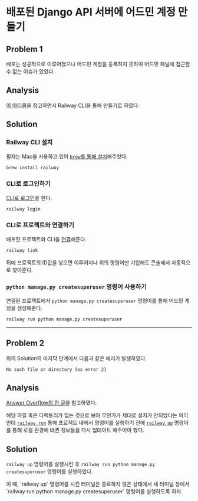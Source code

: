 
# 배포된 Django API 서버에 어드민 계정 만들기

## Problem 1

배포는 성공적으로 이루어졌으나 어드민 계정을 등록하지 못하여 어드민 패널에 접근할 수 없는 이슈가 있었다.

## Analysis

[이 아티클](https://dev.to/mr_destructive/django-postgresql-deployment-on-railway-app-d54)을 참고하면서 Railway CLI을 통해 만들기로 하였다.

## Solution

### Railway CLI 설치

필자는 Mac을 사용하고 있어 [`brew`를 통해 설치](https://docs.railway.app/guides/cli#homebrew-macos)해주었다.

```bash
brew install railway
```

### CLI로 로그인하기

[CLI로 로그인](https://docs.railway.app/guides/cli#authenticating-with-the-cli)을 한다.

```bash
railway login
```

### CLI로 프로젝트와 연결하기

배포한 프로젝트와 CLI을 [연결](https://docs.railway.app/guides/cli#link-to-a-project)해준다.

```bash
railway link
```

뒤에 프로젝트의 ID값을 넣으면 이루어지나 위의 명령어만 기입해도 콘솔에서 자동적으로 찾아준다.

### `python manage.py createsuperuser` 명령어 사용하기

연결된 프로젝트에서 `python manage.py createsuperuser` 명령어를 통해 어드민 계정을 생성해준다.

```bash
railway run python manage.py createsuperuser
```

---

## Problem 2

위의 Solution의 마지막 단계에서 다음과 같은 에러가 발생하였다.

```bash
No such file or directory (os error 2)
```

## Analysis

[Answer Overflow의 한 글](https://www.answeroverflow.com/m/1112141160480243753)을 참고하였다.

해당 파일 혹은 디렉토리가 없는 것으로 보아 무언가가 제대로 설치가 안되었다는 의미인데 [`railway run`](https://docs.railway.app/reference/cli-api#run) 통해 프로젝트 내에서 명령어를 실행하기 전에
[`railway up`](https://docs.railway.app/reference/cli-api#up) 명령어를 통해 로컬 환경에 바뀐 정보들을 다시 업데이트 해주어야 했다.

## Solution

`railway up` 명령어를 실행시킨 후 `railway run python manage.py createsuperuser` 명령어를 실행하였다.

<Callout type="info" emoji="ℹ️">
  이 때, `railway up` 명령어를 시킨 터미널은 종료하지 않은 상태에서 새 터미널
  창에서 `railway run python manage.py createsuperuser` 명령어를 실행하도록
  하자.
</Callout>
